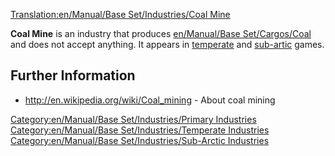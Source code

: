 [[Translation:en/Manual/Base Set/Industries/Coal Mine]]
{{en/Manual/Base Set/Industries/Industries|Image=[[File:en/Manual/Base Set/Industries/Coalmine.png]]
|name=Coal mine
|climates=[[en/Manual/Climates]], [[en/Manual/Climates]].
|accepts=Nothing
|produces=[[en/Manual/Base Set/Cargos/Coal]]
|notes=Not present in [[en/Manual/Climates]]. A raw material industry. Accepts nothing.
}}

'''Coal Mine''' is an industry that produces [[en/Manual/Base Set/Cargos/Coal]] and does not accept anything. It appears in [[en/Manual/Climates|temperate]] and [[en/Manual/Climates|sub-artic]] games.

== Further Information ==

* http://en.wikipedia.org/wiki/Coal_mining - About coal mining


[[Category:en/Manual/Base Set/Industries/Primary Industries]]
[[Category:en/Manual/Base Set/Industries/Temperate Industries]]
[[Category:en/Manual/Base Set/Industries/Sub-Arctic Industries]]